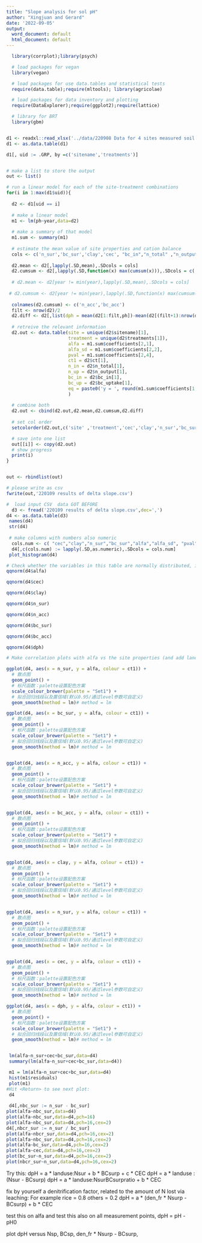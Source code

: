 ```yaml
---
title: "Slope analysis for sol pH"
author: "Xingjuan and Gerard"
date: '2022-09-05'
output:
  word_document: default
  html_document: default
---
```


```r

  
  library(corrplot);library(psych)

  # load packages for vegan
  library(vegan)

  # load packages for use data.tables and statistical tests
  require(data.table);require(mltools); library(agricolae)

  # load packages for data inventory and plotting
  require(DataExplorer);require(ggplot2);require(lattice)

  # library for BRT
  library(gbm)



```

```r
d1 <- readxl::read_xlsx('../data/220908 Data for 4 sites measured soil pH.xlsx')
d1 <- as.data.table(d1)

d1[, uid := .GRP, by =c('sitename','treatments')]


# make a list to store the output
out <- list()

# run a linear model for each of the site-treatment combinations
for(i in 1:max(d1$uid)){
  
  d2 <- d1[uid == i]
  
  # make a linear model
  m1 <- lm(ph~year,data=d2)
 
  # make a summary of that model
  m1.sum <- summary(m1)
  
  # estimate the mean value of site properties and cation balance
  cols <- c('n_sur','bc_sur','clay','cec', "bc_in","n_total" ,"n_output","bc_uptake")
  
  d2.mean <- d2[,lapply(.SD,mean),.SDcols = cols]
  d2.cumsum <- d2[,lapply(.SD,function(x) max(cumsum(x))),.SDcols = c('n_sur','bc_sur')]
 
  # d2.mean <- d2[year != min(year),lapply(.SD,mean),.SDcols = cols]
  
 # d2.cumsum <- d2[year != min(year),lapply(.SD,function(x) max(cumsum(x))),.SDcols = c('n_sur','bc_sur')]
 
  colnames(d2.cumsum) <- c('n_acc','bc_acc')
  filt <- nrow(d2)/2
  d2.diff <- d2[,list(dph = mean(d2[1:filt,ph])-mean(d2[(filt+1):nrow(d2),ph]))]
  
  # retreive the relevant information
  d2.out <- data.table(site = unique(d2$sitename)[1],
                       treatment = unique(d2$treatments[1]),
                       alfa = m1.sum$coefficients[2,1],
                       alfa_sd = m1.sum$coefficients[2,2],
                       pval = m1.sum$coefficients[2,4],
                       ct1 = d2$ct[1],
                       n_in = d2$n_total[1],
                       n_up = d2$n_output[1],
                       bc_in = d2$bc_in[1],
                       bc_up = d2$bc_uptake[1],
                       eq = paste0('y = ', round(m1.sum$coefficients[1,1],1),' ',round(m1.sum$coefficients[2,1],4),' x year')
                       )
  
  # combine both
  d2.out <- cbind(d2.out,d2.mean,d2.cumsum,d2.diff)
  
  # set col order
  setcolorder(d2.out,c('site' ,'treatment','cec','clay','n_sur','bc_sur',"bc_in" , "n_in" , "n_up","bc_up",'n_acc','bc_acc'))

  # save into one list  
  out[[i]] <- copy(d2.out)
  # show progress
  print(i)
}


out <- rbindlist(out)

# please write as csv
fwrite(out,'220109 results of delta slope.csv')
```



```r

#  load input CSV  data GOT BEFORE
  d3 <- fread('220109 results of delta slope.csv',dec=',')
d4 <- as.data.table(d3)
 names(d4)
 str(d4)
 
 # make columns with numbers also numeric
  cols.num <- c( "cec","clay","n_sur","bc_sur","alfa","alfa_sd", "pval","eq","n_acc", "bc_acc", "dph")
  d4[,c(cols.num) := lapply(.SD,as.numeric),.SDcols = cols.num]
 plot_histogram(d4)

# Check whether the variables in this table are normally distributed, if not normalize
qqnorm(d4$alfa)

qqnorm(d4$cec)

qqnorm(d4$clay)

qqnorm(d4$n_sur)

qqnorm(d4$n_acc)

qqnorm(d4$bc_sur)

qqnorm(d4$bc_acc)

qqnorm(d4$dph)
```
```r
# Make correlation plots with alfa vs the site properties (and add land use as color)

ggplot(d4, aes(x = n_sur, y = alfa, colour = ct1)) +
  # 散点图
  geom_point() +
  # 标尺函数：palette设置配色方案
  scale_colour_brewer(palette = "Set1") +
  # 拟合回归线段以及置信域(默认0.95/通过level参数可自定义)
  geom_smooth(method = lm)# method = lm

ggplot(d4, aes(x = bc_sur, y = alfa, colour = ct1)) +
  # 散点图
  geom_point() +
  # 标尺函数：palette设置配色方案
  scale_colour_brewer(palette = "Set1") +
  # 拟合回归线段以及置信域(默认0.95/通过level参数可自定义)
  geom_smooth(method = lm)# method = lm


ggplot(d4, aes(x = n_acc, y = alfa, colour = ct1)) +
  # 散点图
  geom_point() +
  # 标尺函数：palette设置配色方案
  scale_colour_brewer(palette = "Set1") +
  # 拟合回归线段以及置信域(默认0.95/通过level参数可自定义)
  geom_smooth(method = lm)# method = lm


ggplot(d4, aes(x = bc_acc, y = alfa, colour = ct1)) +
  # 散点图
  geom_point() +
  # 标尺函数：palette设置配色方案
  scale_colour_brewer(palette = "Set1") +
  # 拟合回归线段以及置信域(默认0.95/通过level参数可自定义)
  geom_smooth(method = lm)# method = lm


ggplot(d4, aes(x = clay, y = alfa, colour = ct1)) +
  # 散点图
  geom_point() +
  # 标尺函数：palette设置配色方案
  scale_colour_brewer(palette = "Set1") +
  # 拟合回归线段以及置信域(默认0.95/通过level参数可自定义)
  geom_smooth(method = lm)# method = lm


ggplot(d4, aes(x = n_sur, y = alfa, colour = ct1)) +
  # 散点图
  geom_point() +
  # 标尺函数：palette设置配色方案
  scale_colour_brewer(palette = "Set1") +
  # 拟合回归线段以及置信域(默认0.95/通过level参数可自定义)
  geom_smooth(method = lm)# method = lm


ggplot(d4, aes(x = cec, y = alfa, colour = ct1)) +
  # 散点图
  geom_point() +
  # 标尺函数：palette设置配色方案
  scale_colour_brewer(palette = "Set1") +
  # 拟合回归线段以及置信域(默认0.95/通过level参数可自定义)
  geom_smooth(method = lm)# method = lm

ggplot(d4, aes(x = dph, y = alfa, colour = ct1)) +
  # 散点图
  geom_point() +
  # 标尺函数：palette设置配色方案
  scale_colour_brewer(palette = "Set1") +
  # 拟合回归线段以及置信域(默认0.95/通过level参数可自定义)
  geom_smooth(method = lm)# method = lm


 lm(alfa~n_sur+cec+bc_sur,data=d4)
 summary(lm(alfa~n_sur+cec+bc_sur,data=d4))

 m1 = lm(alfa~n_sur+cec+bc_sur,data=d4)
 hist(m1$residuals)
 plot(m1)
#Hit <Return> to see next plot: 
 d4
 
 d4[,nbc_sur := n_sur - bc_sur]
plot(alfa~nbc_sur,data=d4)
plot(alfa~nbc_sur,data=d4,pch=16)
plot(alfa~nbc_sur,data=d4,pch=16,cex=2)
d4[,nbcr_sur := n_sur / bc_sur]
plot(alfa~nbcr_sur,data=d4,pch=16,cex=2)
plot(alfa~nbc_sur,data=d4,pch=16,cex=2)
plot(alfa~bc_sur,data=d4,pch=16,cex=2)
plot(alfa~cec,data=d4,pch=16,cex=2)
plot(bc_sur~n_sur,data=d4,pch=16,cex=2)
plot(nbcr_sur~n_sur,data=d4,pch=16,cex=2)

```
Try this: 
dpH = a * landuse:Nsur + b * BCsurp + c * CEC
dpH = a * landuse : (Nsur - BCsurp)
dpH = a * landuse:NsurBCsurpratio + b * CEC

fix by yourself a denitrification factor, related to the amount of N lost via leaching: For example 
rice = 0.8
others = 0.2
dpH = a * (den_fr * Nsurp - BCsurp) + b * CEC 

test this on alfa
and test this also on all measurement points, dpH = pH - pH0

plot dpH versus Nsp, BCsp, den_fr * Nsurp - BCsurp, 
